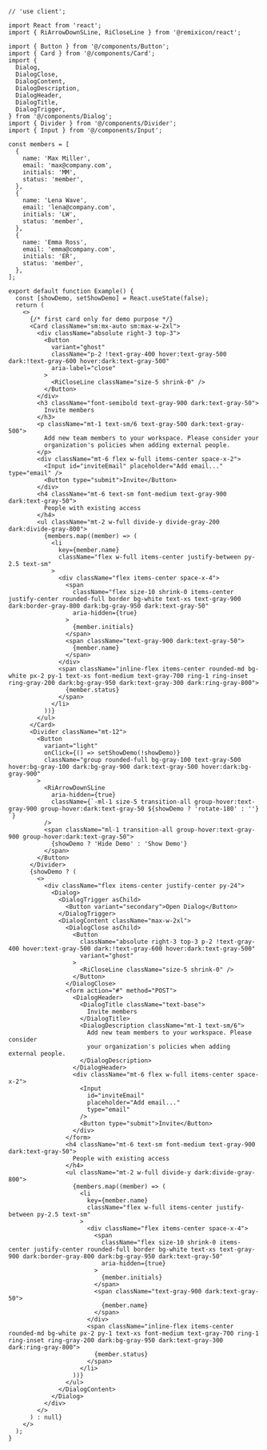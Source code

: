 ````tsx
// 'use client';

import React from 'react';
import { RiArrowDownSLine, RiCloseLine } from '@remixicon/react';

import { Button } from '@/components/Button';
import { Card } from '@/components/Card';
import {
  Dialog,
  DialogClose,
  DialogContent,
  DialogDescription,
  DialogHeader,
  DialogTitle,
  DialogTrigger,
} from '@/components/Dialog';
import { Divider } from '@/components/Divider';
import { Input } from '@/components/Input';

const members = [
  {
    name: 'Max Miller',
    email: 'max@company.com',
    initials: 'MM',
    status: 'member',
  },
  {
    name: 'Lena Wave',
    email: 'lena@company.com',
    initials: 'LW',
    status: 'member',
  },
  {
    name: 'Emma Ross',
    email: 'emma@company.com',
    initials: 'ER',
    status: 'member',
  },
];

export default function Example() {
  const [showDemo, setShowDemo] = React.useState(false);
  return (
    <>
      {/* first card only for demo purpose */}
      <Card className="sm:mx-auto sm:max-w-2xl">
        <div className="absolute right-3 top-3">
          <Button
            variant="ghost"
            className="p-2 !text-gray-400 hover:text-gray-500 dark:!text-gray-600 hover:dark:text-gray-500"
            aria-label="close"
          >
            <RiCloseLine className="size-5 shrink-0" />
          </Button>
        </div>
        <h3 className="font-semibold text-gray-900 dark:text-gray-50">
          Invite members
        </h3>
        <p className="mt-1 text-sm/6 text-gray-500 dark:text-gray-500">
          Add new team members to your workspace. Please consider your
          organization's policies when adding external people.
        </p>
        <div className="mt-6 flex w-full items-center space-x-2">
          <Input id="inviteEmail" placeholder="Add email..." type="email" />
          <Button type="submit">Invite</Button>
        </div>
        <h4 className="mt-6 text-sm font-medium text-gray-900 dark:text-gray-50">
          People with existing access
        </h4>
        <ul className="mt-2 w-full divide-y divide-gray-200 dark:divide-gray-800">
          {members.map((member) => (
            <li
              key={member.name}
              className="flex w-full items-center justify-between py-2.5 text-sm"
            >
              <div className="flex items-center space-x-4">
                <span
                  className="flex size-10 shrink-0 items-center justify-center rounded-full border bg-white text-xs text-gray-900 dark:border-gray-800 dark:bg-gray-950 dark:text-gray-50"
                  aria-hidden={true}
                >
                  {member.initials}
                </span>
                <span className="text-gray-900 dark:text-gray-50">
                  {member.name}
                </span>
              </div>
              <span className="inline-flex items-center rounded-md bg-white px-2 py-1 text-xs font-medium text-gray-700 ring-1 ring-inset ring-gray-200 dark:bg-gray-950 dark:text-gray-300 dark:ring-gray-800">
                {member.status}
              </span>
            </li>
          ))}
        </ul>
      </Card>
      <Divider className="mt-12">
        <Button
          variant="light"
          onClick={() => setShowDemo(!showDemo)}
          className="group rounded-full bg-gray-100 text-gray-500 hover:bg-gray-100 dark:bg-gray-900 dark:text-gray-500 hover:dark:bg-gray-900"
        >
          <RiArrowDownSLine
            aria-hidden={true}
            className={`-ml-1 size-5 transition-all group-hover:text-gray-900 group-hover:dark:text-gray-50 ${showDemo ? 'rotate-180' : ''} `}
          />
          <span className="ml-1 transition-all group-hover:text-gray-900 group-hover:dark:text-gray-50">
            {showDemo ? 'Hide Demo' : 'Show Demo'}
          </span>
        </Button>
      </Divider>
      {showDemo ? (
        <>
          <div className="flex items-center justify-center py-24">
            <Dialog>
              <DialogTrigger asChild>
                <Button variant="secondary">Open Dialog</Button>
              </DialogTrigger>
              <DialogContent className="max-w-2xl">
                <DialogClose asChild>
                  <Button
                    className="absolute right-3 top-3 p-2 !text-gray-400 hover:text-gray-500 dark:!text-gray-600 hover:dark:text-gray-500"
                    variant="ghost"
                  >
                    <RiCloseLine className="size-5 shrink-0" />
                  </Button>
                </DialogClose>
                <form action="#" method="POST">
                  <DialogHeader>
                    <DialogTitle className="text-base">
                      Invite members
                    </DialogTitle>
                    <DialogDescription className="mt-1 text-sm/6">
                      Add new team members to your workspace. Please consider
                      your organization's policies when adding external people.
                    </DialogDescription>
                  </DialogHeader>
                  <div className="mt-6 flex w-full items-center space-x-2">
                    <Input
                      id="inviteEmail"
                      placeholder="Add email..."
                      type="email"
                    />
                    <Button type="submit">Invite</Button>
                  </div>
                </form>
                <h4 className="mt-6 text-sm font-medium text-gray-900 dark:text-gray-50">
                  People with existing access
                </h4>
                <ul className="mt-2 w-full divide-y dark:divide-gray-800">
                  {members.map((member) => (
                    <li
                      key={member.name}
                      className="flex w-full items-center justify-between py-2.5 text-sm"
                    >
                      <div className="flex items-center space-x-4">
                        <span
                          className="flex size-10 shrink-0 items-center justify-center rounded-full border bg-white text-xs text-gray-900 dark:border-gray-800 dark:bg-gray-950 dark:text-gray-50"
                          aria-hidden={true}
                        >
                          {member.initials}
                        </span>
                        <span className="text-gray-900 dark:text-gray-50">
                          {member.name}
                        </span>
                      </div>
                      <span className="inline-flex items-center rounded-md bg-white px-2 py-1 text-xs font-medium text-gray-700 ring-1 ring-inset ring-gray-200 dark:bg-gray-950 dark:text-gray-300 dark:ring-gray-800">
                        {member.status}
                      </span>
                    </li>
                  ))}
                </ul>
              </DialogContent>
            </Dialog>
          </div>
        </>
      ) : null}
    </>
  );
}

````